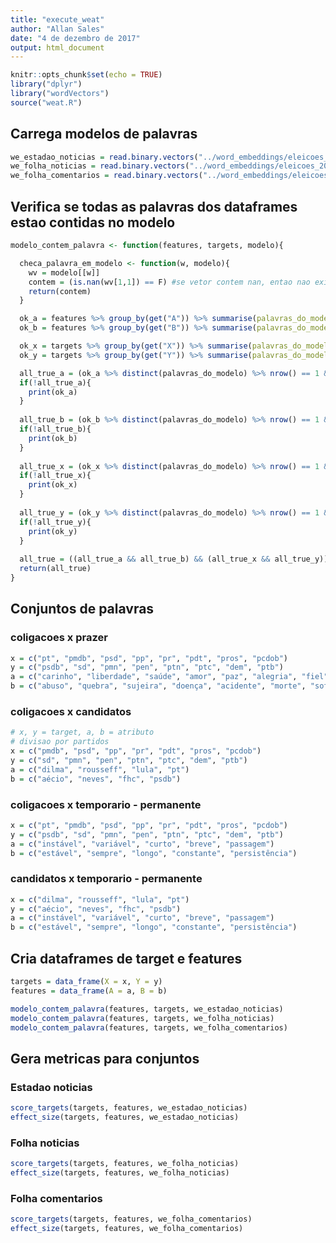 ```yaml
---
title: "execute_weat"
author: "Allan Sales"
date: "4 de dezembro de 2017"
output: html_document
---
```


```r
knitr::opts_chunk$set(echo = TRUE)
library("dplyr")
library("wordVectors")
source("weat.R")
```

## Carrega modelos de palavras
```r
we_estadao_noticias = read.binary.vectors("../word_embeddings/eleicoes_2014/embeddings/eleicoes_2014_estadao.bin")
we_folha_noticias = read.binary.vectors("../word_embeddings/eleicoes_2014/embeddings/eleicoes_2014_folha.bin")
we_folha_comentarios = read.binary.vectors("../word_embeddings/eleicoes_2014/embeddings/folha_comentarios_eleicao_2014.bin")
```

## Verifica se todas as palavras dos dataframes estao contidas no modelo
```r
modelo_contem_palavra <- function(features, targets, modelo){

  checa_palavra_em_modelo <- function(w, modelo){
    wv = modelo[[w]]
    contem = (is.nan(wv[1,1]) == F) #se vetor contem nan, entao nao existe a palavra no modelo
    return(contem)
  }

  ok_a = features %>% group_by(get("A")) %>% summarise(palavras_do_modelo = checa_palavra_em_modelo(get("A"), modelo))
  ok_b = features %>% group_by(get("B")) %>% summarise(palavras_do_modelo = checa_palavra_em_modelo(get("B"), modelo))

  ok_x = targets %>% group_by(get("X")) %>% summarise(palavras_do_modelo = checa_palavra_em_modelo(get("X"), modelo))
  ok_y = targets %>% group_by(get("Y")) %>% summarise(palavras_do_modelo = checa_palavra_em_modelo(get("Y"), modelo))

  all_true_a = (ok_a %>% distinct(palavras_do_modelo) %>% nrow() == 1 && ok_a %>% distinct(palavras_do_modelo) == T)
  if(!all_true_a){
    print(ok_a)
  }
  
  all_true_b = (ok_b %>% distinct(palavras_do_modelo) %>% nrow() == 1 && ok_b %>% distinct(palavras_do_modelo) == T)
  if(!all_true_b){
    print(ok_b)
  }
  
  all_true_x = (ok_x %>% distinct(palavras_do_modelo) %>% nrow() == 1 && ok_x %>% distinct(palavras_do_modelo) == T)
  if(!all_true_x){
    print(ok_x)
  }
  
  all_true_y = (ok_y %>% distinct(palavras_do_modelo) %>% nrow() == 1 && ok_y %>% distinct(palavras_do_modelo) == T)
  if(!all_true_y){
    print(ok_y)
  }
  
  all_true = ((all_true_a && all_true_b) && (all_true_x && all_true_y))
  return(all_true)
}
```

## Conjuntos de palavras
### coligacoes x prazer
```r
x = c("pt", "pmdb", "psd", "pp", "pr", "pdt", "pros", "pcdob") 
y = c("psdb", "sd", "pmn", "pen", "ptn", "ptc", "dem", "ptb")
a = c("carinho", "liberdade", "saúde", "amor", "paz", "alegria", "fiel", "prazer", "gentil", "honesto", "sorte", "diploma", "presente", "honra", "família", "feliz", "férias")
b = c("abuso", "quebra", "sujeira", "doença", "acidente", "morte", "sofrimento", "assalto", "desastre", "ódio", "tragédia", "cadeia", "pobreza", "feio", "câncer", "morte", "prisão")
```

### coligacoes x candidatos
```r
# x, y = target, a, b = atributo
# divisao por partidos
x = c("pmdb", "psd", "pp", "pr", "pdt", "pros", "pcdob") 
y = c("sd", "pmn", "pen", "ptn", "ptc", "dem", "ptb")
a = c("dilma", "rousseff", "lula", "pt")
b = c("aécio", "neves", "fhc", "psdb")
```

### coligacoes x temporario - permanente
```r
x = c("pt", "pmdb", "psd", "pp", "pr", "pdt", "pros", "pcdob") 
y = c("psdb", "sd", "pmn", "pen", "ptn", "ptc", "dem", "ptb")
a = c("instável", "variável", "curto", "breve", "passagem")
b = c("estável", "sempre", "longo", "constante", "persistência")
```

### candidatos x temporario - permanente
```r
x = c("dilma", "rousseff", "lula", "pt")
y = c("aécio", "neves", "fhc", "psdb")
a = c("instável", "variável", "curto", "breve", "passagem")
b = c("estável", "sempre", "longo", "constante", "persistência")
```

## Cria dataframes de target e features
```r
targets = data_frame(X = x, Y = y)
features = data_frame(A = a, B = b)

modelo_contem_palavra(features, targets, we_estadao_noticias)
modelo_contem_palavra(features, targets, we_folha_noticias)
modelo_contem_palavra(features, targets, we_folha_comentarios)
```

## Gera metricas para conjuntos
### Estadao noticias
```r
score_targets(targets, features, we_estadao_noticias)
effect_size(targets, features, we_estadao_noticias)
```

### Folha noticias
```r
score_targets(targets, features, we_folha_noticias)
effect_size(targets, features, we_folha_noticias)
```

### Folha comentarios
```r
score_targets(targets, features, we_folha_comentarios)
effect_size(targets, features, we_folha_comentarios)
```